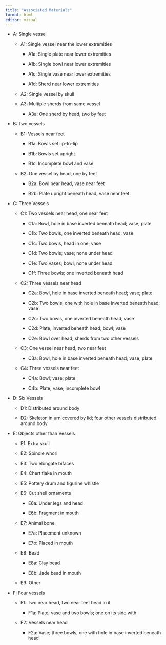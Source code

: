 ```yaml
---
title: "Associated Materials"
format: html
editor: visual
---
```


-   A: Single vessel

    -   A1: Single vessel near the lower extremities

        -   A1a: Single plate near lower extremities

        -   A1b: Single bowl near lower extremities

        -   A1c: Single vase near lower extremities

        -   A1d: Sherd near lower extremities

    -   A2: Single vessel by skull

    -   A3: Multiple sherds from same vessel

        -   A3a: One sherd by head, two by feet

-   B: Two vessels

    -   B1: Vessels near feet

        -   B1a: Bowls set lip-to-lip

        -   B1b: Bowls set upright

        -   B1c: Incomplete bowl and vase

    -   B2: One vessel by head, one by feet

        -   B2a: Bowl near head, vase near feet

        -   B2b: Plate upright beneath head, vase near feet

-   C: Three Vessels

    -   C1: Two vessels near head, one near feet

        -   C1a: Bowl, hole in base inverted beneath head; vase; plate

        -   C1b: Two bowls, one inverted beneath head; vase

        -   C1c: Two bowls, head in one; vase

        -   C1d: Two bowls; vase; none under head

        -   C1e: Two vases; bowl; none under head

        -   C1f: Three bowls; one inverted beneath head

    -   C2: Three vessels near head

        -   C2a: Bowl, hole in base inverted beneath head; vase; plate

        -   C2b: Two bowls, one with hole in base inverted beneath head; vase

        -   C2c: Two bowls, one inverted beneath head; vase

        -   C2d: Plate, inverted beneath head; bowl; vase

        -   C2e: Bowl over head; sherds from two other vessels

    -   C3: One vessel near head, two near feet

        -   C3a: Bowl, hole in base inverted beneath head; vase; plate

    -   C4: Three vessels near feet

        -   C4a: Bowl; vase; plate

        -   C4b: Plate; vase; incomplete bowl

-   D: Six Vessels

    -   D1: Distributed around body

    -   D2: Skeleton in urn covered by lid; four other vessels distributed around body

-   E: Objects other than Vessels

    -   E1: Extra skull

    -   E2: Spindle whorl

    -   E3: Two elongate bifaces

    -   E4: Chert flake in mouth

    -   E5: Pottery drum and figurine whistle

    -   E6: Cut shell ornaments

        -   E6a: Under legs and head

        -   E6b: Fragment in mouth

    -   E7: Animal bone

        -   E7a: Placement unknown

        -   E7b: Placed in mouth

    -   E8: Bead

        -   E8a: Clay bead

        -   E8b: Jade bead in mouth

    -   E9: Other

-   F: Four vessels

    -   F1: Two near head, two near feet head in it

        -   F1a: Plate; vase and two bowls; one on its side with

    -   F2: Vessels near head

        -   F2a: Vase; three bowls, one with hole in base inverted beneath head

